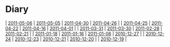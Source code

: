 = Diary =
| [[2011-05-06]] | [[2011-05-05]] | [[2011-04-30]] | [[2011-04-26]] |
| [[2011-04-25]] | [[2011-04-22]] | [[2011-04-16]] | [[2011-04-01]] |
| [[2011-03-31]] | [[2011-03-30]] | [[2011-02-28]] | [[2011-02-21]] |
| [[2011-01-18]] | [[2011-01-16]] | [[2011-01-06]] | [[2010-12-27]] |
| [[2010-12-24]] | [[2010-12-23]] | [[2010-12-21]] | [[2010-12-20]] |
| [[2010-12-19]] |

